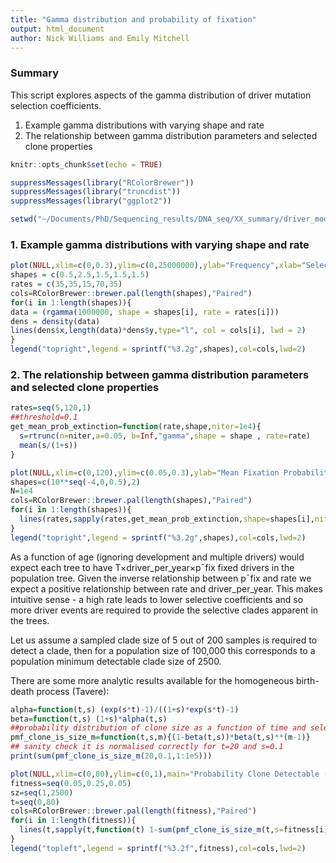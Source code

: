 ```yaml
---
title: "Gamma distribution and probability of fixation"
output: html_document
author: Nick Williams and Emily Mitchell
---
```


### Summary

This script explores aspects of the gamma distribution of driver mutation selection coefficients.

1. Example gamma distributions with varying shape and rate
2. The relationship between gamma distribution parameters and selected clone properties

```r
knitr::opts_chunk$set(echo = TRUE)
```

```r
suppressMessages(library("RColorBrewer"))
suppressMessages(library("truncdist"))
suppressMessages(library("ggplot2"))
```


```r
setwd("~/Documents/PhD/Sequencing_results/DNA_seq/XX_summary/driver_modelling/gamma_dist")
```

### 1. Example gamma distributions with varying shape and rate 

```r
plot(NULL,xlim=c(0,0.3),ylim=c(0,25000000),ylab="Frequency",xlab="Selection Coeficient",main="Gamma distributions with varying shape and rate")
shapes = c(0.5,2.5,1.5,1.5,1.5)
rates = c(35,35,15,70,35)
cols=RColorBrewer::brewer.pal(length(shapes),"Paired")
for(i in 1:length(shapes)){
data = (rgamma(1000000, shape = shapes[i], rate = rates[i]))
dens = density(data)
lines(dens$x,length(data)*dens$y,type="l", col = cols[i], lwd = 2)
}
legend("topright",legend = sprintf("%3.2g",shapes),col=cols,lwd=2)
```


### 2. The relationship between gamma distribution parameters and selected clone properties

```r
rates=seq(5,120,1)
##threshold=0.1
get_mean_prob_extinction=function(rate,shape,niter=1e4){
  s=rtrunc(n=niter,a=0.05, b=Inf,"gamma",shape = shape , rate=rate)
  mean(s/(1+s))
}

plot(NULL,xlim=c(0,120),ylim=c(0.05,0.3),ylab="Mean Fixation Probability",xlab="rate",main="Fixation Prob. vs Rate")
shapes=c(10**seq(-4,0,0.5),2)
N=1e4
cols=RColorBrewer::brewer.pal(length(shapes),"Paired")
for(i in 1:length(shapes)){
  lines(rates,sapply(rates,get_mean_prob_extinction,shape=shapes[i],niter=N),col=cols[i],lwd=2)
}
legend("topright",legend = sprintf("%3.2g",shapes),col=cols,lwd=2)
```

As a function of age (ignoring development and multiple drivers) would expect each tree to have T×driver_per_year×p¯fix fixed drivers in the population tree. Given the inverse relationship between p¯fix and rate we expect a positive relationship between rate and driver_per_year. This makes intuitive sense - a high rate leads to lower selective coefficients and so more driver events are required to provide the selective clades 
apparent in the trees.

Let us assume a sampled clade size of 5 out of 200 samples is required to detect a clade, then for a population size of 100,000 this corresponds to a population minimum detectable clade size of 2500.

There are some more analytic results available for the homogeneous birth-death process (Tavere):

```r
alpha=function(t,s) (exp(s*t)-1)/((1+s)*exp(s*t)-1)
beta=function(t,s) (1+s)*alpha(t,s)
##probability distribution of clone size as a function of time and selective coefficient (conditional on size>=1)
pmf_clone_is_size_m=function(t,s,m){(1-beta(t,s))*beta(t,s)**(m-1)}
## sanity check it is normalised correctly for t=20 and s=0.1
print(sum(pmf_clone_is_size_m(20,0.1,1:1e5)))
```


```r
plot(NULL,xlim=c(0,80),ylim=c(0,1),main="Probability Clone Detectable (>2500) vs Time",xlab="Time(Years)",ylab="P")
fitness=seq(0.05,0.25,0.05)
sz=seq(1,2500)
t=seq(0,80)
cols=RColorBrewer::brewer.pal(length(fitness),"Paired")
for(i in 1:length(fitness)){
  lines(t,sapply(t,function(t) 1-sum(pmf_clone_is_size_m(t,s=fitness[i],m=sz))),col=cols[i],lwd=2)
}
legend("topleft",legend = sprintf("%3.2f",fitness),col=cols,lwd=2)

```
